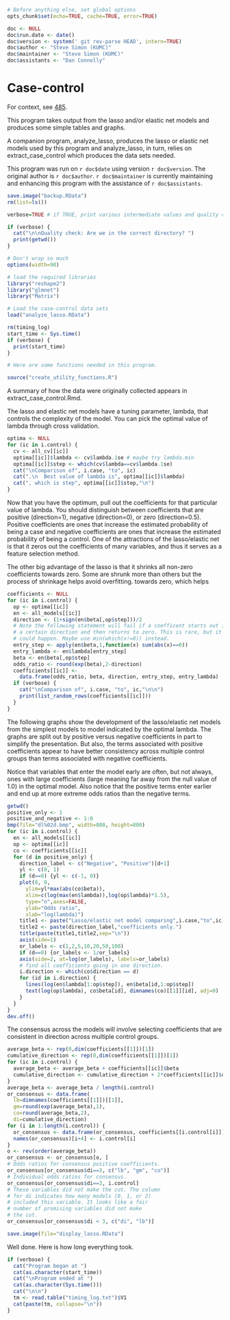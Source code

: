 ```r
# Before anything else, set global options
opts_chunk$set(echo=TRUE, cache=TRUE, error=TRUE)

doc <- NULL
doc$run.date <- date()
doc$version <- system(' git rev-parse HEAD', intern=TRUE)
doc$author <- "Steve Simon (KUMC)"
doc$maintainer <- "Steve Simon (KUMC)"
doc$assistants <- "Dan Connolly"
```


Case-control
============
For context, see [485].

[485]: https://informatics.gpcnetwork.org/trac/Project/ticket/485
[bc_qa]: https://bitbucket.org/gpcnetwork/bc_qa

This program takes output from the lasso and/or elastic net models
and produces some simple tables and graphs.

A companion program, analyze_lasso, produces the lasso or elastic net
models used by this program and analyze_lasso, in turn, relies on 
extract_case_control which produces the data sets needed.

This program was run on `r doc$date` using version `r doc$version`.
The original author is `r doc$author`. `r doc$maintainer`
is currently maintaining and enhancing this program
with the assistance of `r doc$assistants`.


```r

save.image("backup.RData")
rm(list=ls())

verbose=TRUE # if TRUE, print various intermediate values and quality checks.

if (verbose) {
  cat("\n\nQuality check: Are we in the correct directory? ")
  print(getwd())
}

# Don't wrap so much
options(width=90)

# load the required libraries
library("reshape2")
library("glmnet")
library("Matrix")

# Load the case-control data sets
load("analyze_lasso.RData")

rm(timing_log)
start_time <- Sys.time()
if (verbose) {
  print(start_time)
}

# Here are some functions needed in this program.

source("create_utility_functions.R")

```

A summary of how the data were originally collected appears in 
extract_case_control.Rmd.

The lasso and elastic net models have a tuning parameter, lambda,
that controls the complexity of the model. You can pick the
optimal value of lambda through cross validation.

```r
optima <- NULL
for (ic in i.control) {
  cv <- all_cv[[ic]]
  optima[[ic]]$lambda <- cv$lambda.1se # maybe try lambda.min
  optima[[ic]]$step <- which(cv$lambda==cv$lambda.1se)
  cat("\nComparison of", i.case, "to", ic)
  cat(".\n  Best value of lambda is", optima[[ic]]$lambda)
  cat(", which is step", optima[[ic]]$step,"\n")
}
```

Now that you have the optimum, pull out the coefficients for that
particular value of lambda. You should distinguish between coefficients
that are positive (direction=1), negative (direction=0), or zero
(direction=0.5). Positive coefficients are ones that increase the 
estimated probability of being a case and negative coefficients 
are ones that increase the estimated probability of being a 
control. One of the attractions of the lasso/elastic net is
that it zeros out the coefficients of many variables, and thus
it serves as a feature selection method.

The other big advantage of the lasso is that it shrinks all 
non-zero coefficients towards zero. Some are shrunk more than others
but the process of shrinkage helps avoid overfitting.
towards zero, which helps 

```r
coefficients <- NULL
for (ic in i.control) {
  op <- optima[[ic]]
  en <- all_models[[ic]]
  direction <- (1+sign(en$beta[,op$step]))/2
  # Note the following statement will fail if a coefficent starts out in
  # a certain direction and then returns to zero. This is rare, but it
  # could happen. Maybe use min(which(x!=0)) instead.
  entry_step <- apply(en$beta,1,function(x) sum(abs(x)==0))
  entry_lambda <- en$lambda[entry_step]
  beta <- en$beta[,op$step]
  odds_ratio <- round(exp(beta),2-direction)
  coefficients[[ic]] <- 
    data.frame(odds_ratio, beta, direction, entry_step, entry_lambda)
  if (verbose) {
    cat("\nComparison of", i.case, "to", ic,"\n\n")
    print(list_random_rows(coefficients[[ic]]))
  }
}
```

The following graphs show the development of the lasso/elastic
net models from the simplest models to model indicated by
the optimal lambda. The graphs are split out by positive versus
negative coefficients in part to simplify the presentation. But
also, the terms associated with positive coefficients appear
to have better consistency across multiple control groups than
terms associated with negative coefficients.

Notice that variables that enter the model early are often,
but not always, ones with large coefficients (large meaning
far away from the null value of 1.0) in the optimal
model. Also notice that the positive terms enter earlier and
end up at more extreme odds ratios than the negative terms.

```r
getwd()
positive_only <- 1
positive_and_negative <- 1:0
bmp(file="dl%02d.bmp", width=800, height=800)
for (ic in i.control) {
  en <- all_models[[ic]]
  op <- optima[[ic]]
  co <- coefficients[[ic]]
  for (d in positive_only) {
    direction_label <- c("Negative", "Positive")[d+1]
    yl <- c(0, 1)
    if (d==0) {yl <- c(-1, 0)}
    plot(0, 0,
      ylim=yl*max(abs(co$beta)), 
      xlim=c(log(max(en$lambda)),log(op$lambda)*1.5),
      type="n",axes=FALSE,
      ylab="Odds ratio",
      xlab="log(lambda)")
    title1 <- paste("Lasso/elastic net model comparing",i.case,"to",ic)
    title2 <- paste(direction_label,"coefficients only.")
    title(paste(title1,title2,sep="\n"))
    axis(side=1)
    or_labels <- c(1,2,5,10,20,50,100)
    if (d==0) {or_labels <- 1/or_labels}
    axis(side=2, at=log(or_labels), labels=or_labels)
    # find all coefficients going in one direction.
    i.direction <- which(co$direction == d)
    for (id in i.direction) {
      lines(log(en$lambda[1:op$step]), en$beta[id,1:op$step])
      text(log(op$lambda), co$beta[id], dimnames(co)[[1]][id], adj=0)
    }
  }
}
dev.off()
```

The consensus across the models will involve selecting
coefficients that are consistent in direction across
multiple control groups.

```r
average_beta <- rep(0,dim(coefficients[[1]])[1])
cumulative_direction <- rep(0,dim(coefficients[[1]])[1])
for (ic in i.control) {
  average_beta <- average_beta + coefficients[[ic]]$beta
  cumulative_direction <- cumulative_direction + 2*coefficients[[ic]]$direction - 1
}
average_beta <- average_beta / length(i.control)
or_consensus <- data.frame(
  lb=dimnames(coefficients[[1]])[[1]],
  gm=round(exp(average_beta),1),
  co=round(average_beta,2),
  di=cumulative_direction)
for (i in 1:length(i.control)) {
  or_consensus <- data.frame(or_consensus, coefficients[[i.control[i]]]$odds_ratio)
  names(or_consensus)[i+4] <- i.control[i]
}
o <- rev(order(average_beta))
or_consensus <- or_consensus[o, ]
# Odds ratios for consensus positive coefficients.
or_consensus[or_consensus$di==3, c("lb", "gm", "co")]
# Individual odds ratios for consensus.
or_consensus[or_consensus$di==3, i.control]
# These variables did not make the cut. The column
# for di indicates how many models (0, 1, or 2)
# included this variable. It looks like a fair
# number of promising variables did not make
# the cut.
or_consensus[or_consensus$di < 3, c("di", "lb")]
```


```r
save.image(file="display_lasso.RData")
```

Well done. Here is how long everything took.

```r
if (verbose) {
  cat("Program began at ")
  cat(as.character(start_time))
  cat("\nProgram ended at ")
  cat(as.character(Sys.time()))
  cat("\n\n")
  tm <- read.table("timing_log.txt")$V1
  cat(paste(tm, collapse="\n"))
}
```

